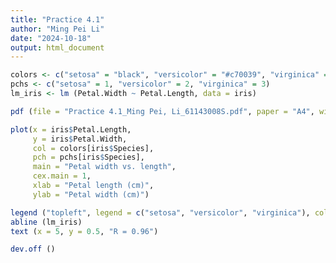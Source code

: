 ```yaml
---
title: "Practice 4.1"
author: "Ming Pei Li"
date: "2024-10-18"
output: html_document
---
```


```r
colors <- c("setosa" = "black", "versicolor" = "#c70039", "virginica" = "#41ba2e")
pchs <- c("setosa" = 1, "versicolor" = 2, "virginica" = 3)
lm_iris <- lm (Petal.Width ~ Petal.Length, data = iris)

pdf (file = "Practice 4.1_Ming Pei, Li_61143008S.pdf", paper = "A4", width = 11.5, height = 6)

plot(x = iris$Petal.Length, 
     y = iris$Petal.Width,
     col = colors[iris$Species],
     pch = pchs[iris$Species],
     main = "Petal width vs. length",
     cex.main = 1, 
     xlab = "Petal length (cm)",
     ylab = "Petal width (cm)")

legend ("topleft", legend = c("setosa", "versicolor", "virginica"), col = c("black","#c70039","#41ba2e"), pch = 1:3)
abline (lm_iris)
text (x = 5, y = 0.5, "R = 0.96")

dev.off ()
```

